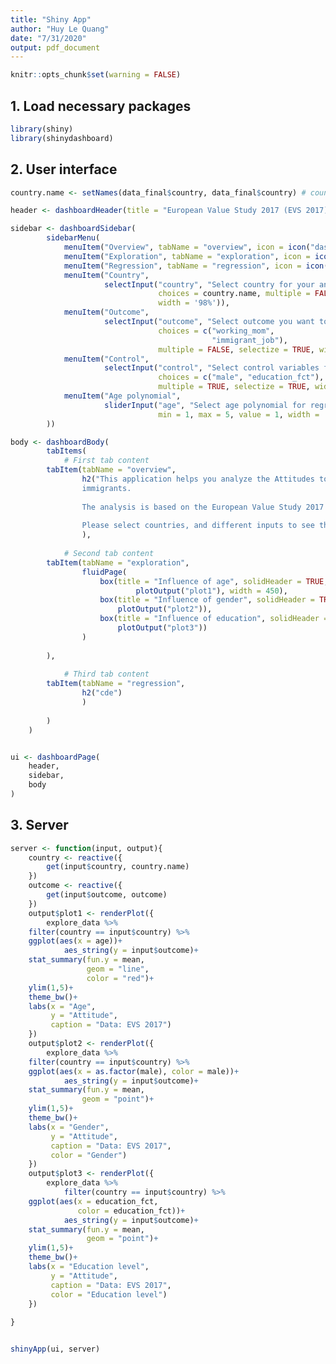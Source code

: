```yaml
---
title: "Shiny App"
author: "Huy Le Quang"
date: "7/31/2020"
output: pdf_document
---
```


```r
knitr::opts_chunk$set(warning = FALSE)
```

## 1. Load necessary packages

```r

library(shiny)
library(shinydashboard)

```


## 2. User interface

```r

country.name <- setNames(data_final$country, data_final$country) # country names

header <- dashboardHeader(title = "European Value Study 2017 (EVS 2017)")

sidebar <- dashboardSidebar(
        sidebarMenu(
            menuItem("Overview", tabName = "overview", icon = icon("dashboard")),
            menuItem("Exploration", tabName = "exploration", icon = icon("bar-chart-o")),
            menuItem("Regression", tabName = "regression", icon = icon("th")),
            menuItem("Country",
                     selectInput("country", "Select country for your analysis",
                                 choices = country.name, multiple = FALSE, selectize = TRUE,
                                 width = '98%')),
            menuItem("Outcome",
                     selectInput("outcome", "Select outcome you want to see",
                                 choices = c("working_mom",
                                             "immigrant_job"),
                                 multiple = FALSE, selectize = TRUE, width = '98%')),
            menuItem("Control",
                     selectInput("control", "Select control variables for regression",
                                 choices = c("male", "education_fct"),
                                 multiple = TRUE, selectize = TRUE, width = '98%')),
            menuItem("Age polynomial",
                     sliderInput("age", "Select age polynomial for regression",
                                 min = 1, max = 5, value = 1, width = '95%'))
        ))

body <- dashboardBody(
        tabItems(
            # First tab content
        tabItem(tabName = "overview",
                h2("This application helps you analyze the Attitudes towards working mothers and jobs for
                immigrants. 
                
                The analysis is based on the European Value Study 2017 (EVS 2017). 
                
                Please select countries, and different inputs to see the outcomes in the next tabs")
                ),
        
            # Second tab content
        tabItem(tabName = "exploration",
                fluidPage(
                    box(title = "Influence of age", solidHeader = TRUE,
                            plotOutput("plot1"), width = 450),
                    box(title = "Influence of gender", solidHeader = TRUE,
                        plotOutput("plot2")),
                    box(title = "Influence of education", solidHeader = TRUE,
                        plotOutput("plot3"))
                )
            
        ),
        
            # Third tab content
        tabItem(tabName = "regression",
                h2("cde")
                )
        
        )
    )


ui <- dashboardPage(
    header,
    sidebar,
    body
)

```



## 3. Server

```r

server <- function(input, output){
    country <- reactive({
        get(input$country, country.name)
    })
    outcome <- reactive({
        get(input$outcome, outcome)
    })
    output$plot1 <- renderPlot({
        explore_data %>% 
    filter(country == input$country) %>% 
    ggplot(aes(x = age))+
            aes_string(y = input$outcome)+
    stat_summary(fun.y = mean,
                 geom = "line",
                 color = "red")+
    ylim(1,5)+
    theme_bw()+
    labs(x = "Age",
         y = "Attitude",
         caption = "Data: EVS 2017")
    })
    output$plot2 <- renderPlot({
        explore_data %>% 
    filter(country == input$country) %>% 
    ggplot(aes(x = as.factor(male), color = male))+ 
            aes_string(y = input$outcome)+
    stat_summary(fun.y = mean,
                geom = "point")+
    ylim(1,5)+
    theme_bw()+
    labs(x = "Gender",
         y = "Attitude",
         caption = "Data: EVS 2017",
         color = "Gender")
    })
    output$plot3 <- renderPlot({
        explore_data %>% 
            filter(country == input$country) %>% 
    ggplot(aes(x = education_fct,
               color = education_fct))+
            aes_string(y = input$outcome)+
    stat_summary(fun.y = mean,
                 geom = "point")+
    ylim(1,5)+
    theme_bw()+
    labs(x = "Education level",
         y = "Attitude",
         caption = "Data: EVS 2017",
         color = "Education level")
    })
    
}


shinyApp(ui, server)
```

